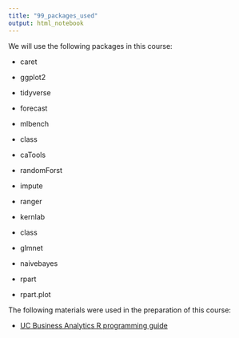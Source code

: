```yaml
---
title: "99_packages_used"
output: html_notebook
---
```


We will use the following packages in this course:

- caret
- ggplot2
- tidyverse
- forecast


- mlbench
- class
- caTools
- randomForst
- impute
- ranger
- kernlab
- class
- glmnet
- naivebayes
- rpart
- rpart.plot

The following materials were used in the preparation of this course:

- [UC Business Analytics R programming guide](http://uc-r.github.io)